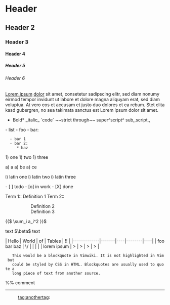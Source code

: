 = Header =
== Header 2 ==
=== Header 3 ===
==== Header 4 ====
===== Header 5 =====
====== Header 6 ======

[[Lorem ipsum]] [[Dolor|dolor]] sit amet, consetetur sadipscing elitr, sed diam nonumy eirmod
tempor invidunt ut labore et dolore magna aliquyam erat, sed diam voluptua. At
vero eos et accusam et justo duo dolores et ea rebum. Stet clita kasd
gubergren, no sea takimata sanctus est Lorem ipsum dolor sit amet.
*Bold* _italic_ `code` ~~strict through~~ super^script^ sub,,script,,

- list
- foo
- bar:
   - bar 1
   - bar 2:
      * baz

1) one
1) two
1) three

a) a
a) be
a) ce

i) latin one
i) latin two
i) latin three

- [ ] todo
- [o] in work
- [X] done

Term 1:: Definition 1
Term 2::
:: Definition 2
:: Definition 3


{{{python
def foo(var):
   return var + 1
}}}

{{$
\sum_i a_i^2
}}$

text $\beta$ text

| Hello       | World | of | Tables | !! |
|-------------|-------|----|--------|----|
| foo bar baz | \/    |    |        |    |
| lorem ipsum | >     | >  | >      | >  |

    This would be a blockquote in Vimwiki. It is not highlighted in Vim but
    could be styled by CSS in HTML. Blockquotes are usually used to quote a
    long piece of text from another source.

%% comment 

----

:tag:anothertag:

